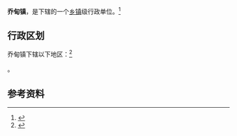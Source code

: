 {{中国乡级行政区|53/29/24/108/000}}

'''乔甸镇'''，是{{PRC admin/fullname|53/29/24/108/000|3}}下辖的一个[[乡镇|乡镇]]级行政单位。<ref>{{PRC admin/ref sgc|{{PRC admin/parent|53/29/24/108/000}}}}</ref>

== 行政区划 ==

乔甸镇下辖以下地区：<ref>{{PRC admin/ref sgc|53/29/24/108/000}}</ref>

{{PRC admin/children|53/29/24/108/000}}。

== 参考资料 ==

{{reflist}}

{{行政区划小作品}}
{{PRC admin/navcat|53/29/24/108/000}}